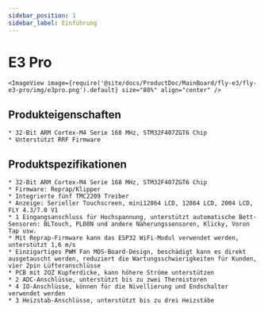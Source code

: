 ```yaml
---
sidebar_position: 1
sidebar_label: Einführung
---
```



# E3 Pro

    <ImageView image={require('@site/docs/ProductDoc/MainBoard/fly-e3/fly-e3-pro/img/e3pro.png').default} size="80%" align="center" />

## Produkteigenschaften

    * 32-Bit ARM Cortex-M4 Serie 168 MHz, STM32F407ZGT6 Chip
    * Unterstützt RRF Firmware



## Produktspezifikationen

    * 32-Bit ARM Cortex-M4 Serie 168 MHz, STM32F407ZGT6 Chip
    * Firmware: Reprap/Klipper
    * Integrierte fünf TMC2209 Treiber
    * Anzeige: Serieller Touchscreen, mini12864 LCD, 12864 LCD, 2004 LCD, FLY 4.3/7.0 V1
    * 1 Eingangsanschluss für Hochspannung, unterstützt automatische Bett-Sensoren: BLTouch, PL08N und andere Näherungssensoren, Klicky, Voron Tap usw.
    * Mit Reprap-Firmware kann das ESP32 WiFi-Modul verwendet werden, unterstützt 1,6 m/s
    * Einzigartiges PWM Fan MOS-Board-Design, beschädigt kann es direkt ausgetauscht werden, reduziert die Wartungsschwierigkeiten für Kunden, vier 2pin Lüfteranschlüsse
    * PCB mit 2OZ Kupferdicke, kann höhere Ströme unterstützen
    * 2 ADC-Anschlüsse, unterstützt bis zu zwei Thermistoren
    * 4 IO-Anschlüsse, können für die Nivellierung und Endschalter verwendet werden
    * 3 Heizstab-Anschlüsse, unterstützt bis zu drei Heizstäbe